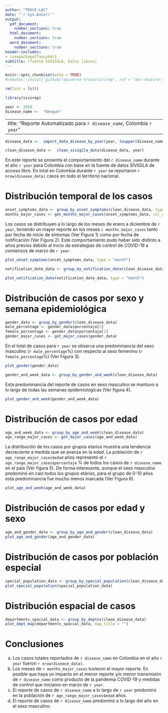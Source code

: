 ```yaml
---
author: "TRACE-LAC"
date: "`r Sys.Date()`"
output:
  pdf_document: 
    number_sections: true
  html_document:
    number_sections: true
  word_document: 
    number_sections: true
header-includes:
- \usepackage{fancyhdr}
subtitle: (fuente SIVIGILA, Datos libres)
---
```


```r
knitr::opts_chunk$set(echo = TRUE)
#remotes::install_github("epiverse-trace/sivirep", ref = "dev-feature-sections-bsreport")

rm(list = ls())

library(sivirep)

year <- 2020
disease_name <-  "Dengue"
```

---
title: "Reporte Automatizado para `r disease_name`, Colombia `r year`"
---

```r
disease_data <-  import_data_disease_by_year(year, toupper(disease_name))
```

```r
clean_disease_data <-  clean_sivigila_data(disease_data, year)
```

```{=tex}
\pagenumbering{gobble}
\pagenumbering{arabic}
```

En este reporte se presenta el comportamiento del `r disease_name` durante el año `r year` para Colombia con base en la fuente de datos SIVIGILA de acceso libre. En total en Colombia durante `r year` se reportaron `r nrow(disease_data)` casos en todo el territorio nacional.

# Distribución temporal de los casos

```r
onset_symptoms_data <- group_by_onset_symptoms(clean_disease_data, type = "month") 
months_major_cases <- get_months_major_cases(onset_symptoms_data, col_dates = "ini_sin")
```

Los casos se distribuyen a lo largo de los meses de enero a diciembre de `r year`, teniendo un mayor reporte en los meses `r months_major_cases` tanto por fecha de inicio de síntomas (Ver Figura 1) como por fecha de notificación (Ver Figura 2). Este comportamiento pudo haber sido distinto a años previos debido al inicio de estrategias de control de COVID-19 a comienzos de marzo de `r year`.

```r
plot_onset_symptoms(onset_symptoms_data, type = "month")
```

```r
notification_date_data <- group_by_notification_date(clean_disease_data, type = "month")
```

\newpage 

```r
plot_notification_date(notification_date_data, type = "month")
```

# Distribución de casos por sexo y semana epidemiológica

```r
gender_data <- group_by_gender(clean_disease_data)
male_percentage <- gender_data$porcentaje[2]
female_percentage <- gender_data$porcentaje[1]
gender_major_cases <- get_major_cases(gender_data)
```

En el total de casos para `r year` se observa una predominancia del sexo masculino (`r male_percentage`%) con respecto al sexo femenino (`r female_percentage`%) (Ver Figura 3).

```r
plot_gender(gender_data)
```

\newpage

```r
gender_and_week_data <- group_by_gender_and_week(clean_disease_data)
```

Esta predominancia del reporte de casos en sexo masculino se mantuvo a lo largo de todas las semanas epidemiológicas (Ver figura 4).

```r
plot_gender_and_week(gender_and_week_data)
```

# Distribución de casos por edad

```r
age_and_week_data <- group_by_age_and_week(clean_disease_data)
age_range_major_cases <- get_major_cases(age_and_week_data)
```

La distribución de los casos por grupos etarios muestra una tendencia decreciente a medida que se avanza en la edad. La población de `r age_range_major_cases$edad` años representó el `r  age_range_major_cases$porcentaje` % de todos los casos de `r disease_name` en el país (Ver figura 5). De forma interesante, aunque el sexo masculino predominó en casi todos los grupos etários, para el grupo de 0-10 años esta predominancia fue mucho menos marcada (Ver Figura 6).

```r
plot_age_and_week(age_and_week_data)
```

\newpage

# Distribución de casos por edad y sexo

```r
age_and_gender_data <- group_by_age_and_gender(clean_disease_data)
plot_age_and_gender(age_and_gender_data)
```

# Distribución de casos por población especial

```r
special_population_data <- group_by_special_population(clean_disease_data)
plot_special_population(special_population_data)
```

\newpage

# Distribución espacial de casos

```r
departments_spacial_data <- group_by_deptos(clean_disease_data)
plot_dept_map(departments_spacial_data, map_title = "")
```

\newpage

# Conclusiones

a.  Los casos totales reportados de `r disease_name` en Colombia en el año `r year` fueron `r nrow(disease_data)`.
b.  Los meses de `r months_major_cases` tuvieron el mayor reporte. Es posible que haya un impacto en el menor reporte y/o menor transmisión de `r disease_name` como producto de la pandemia COVID-19 y medidas de control que iniciaron en marzo de `r year`.
c.  El reporte de casos de `r disease_name` a lo largo de `r year` predominó en la población de `r age_range_major_cases$edad` años.
d.  El reporte de casos de `r disease_name` predominó a lo largo del año en el sexo masculino.
